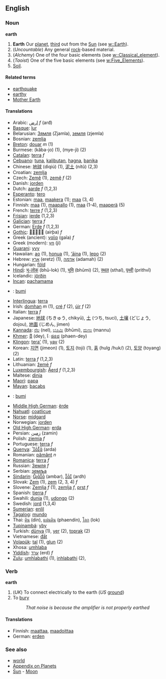 ==English==
===Noun===
'''earth'''
# '''Earth''' Our [[planet]], [[third]] out from the [[Sun]] (see [[w::Earth]]).
# (''Uncountable'') Any general [[rock]]-based material.
# (''Alchemy'') One of the four basic elements (see [[w::Classical_element]]).
# (''Taoist'') One of the five basic elements (see [[w:Five_Elements]]).
# [[Soil]].

====Related terms====
*[[earthquake]]
*[[earthy]]
*[[Mother Earth]]

====Translations====
*Arabic: [[ارض]] ''f'' (arđ)
*[[Basque]]: [[lur]]
*Belarusian: [[Зямля]] (Zjamla), [[земля]] (zjemla)
*Bosnian: [[zemlja]]
*[[Breton]]: [[douar]] ''m'' (1)
*Burmese: (kăba-jo) (1), (mye-jì) (2)
*[[Catalan]]: [[terra]] ''f''
*[[Cebuano]]: [[tuna]], [[kalibutan]], [[hagna]], [[banika]]
*Chinese: [[地球]] (dìqiú) (1), [[泥土]] (nítǔ) (2,3)
*Croatian: [[zemlja]]
*Czech: [[Země]] (1), [[země]] ''f'' (2) 
*Danish: [[jorden]]
*Dutch: [[aarde]] ''f'' (1,2,3)
*[[Esperanto]]: [[tero]]
*Estonian: [[Maa#Estonian|maa]], [[maakera]] (1); [[maa#Estonian|maa]] (3, 4)
*Finnish: [[Maa#Finnish|maa]] (1), [[maapallo]] (1), [[maa#Finnish|maa]] (1-4), [[maaperä]] (5)
*French: [[terre]] ''f'' (1,2,3)
*[[Frisian]]: [[ierde]] (1,2,3)
*[[Galician]]: [[terra]] ''f''
*German: [[Erde]] ''f'' (1,2,3)
*[[Gothic]]: [[]] (airþa) ''f''
*Greek (ancient): [[γαῖα]] (gaĩa) ''f''
*Greek (modern): [[γη]] (ji)
*[[Guarani]]: [[yvy]]
*Hawaiian: [[ao]] (1), [[honua]] (1), [[‘āina]] (1), [[lepo]] (2)
*Hebrew: [[ארץ]] (eretz) (1), [[אדמה]] (adamah) (2)
*Hungarian: [[föld]]
*[[Hindi]]: [[भू-लोक]] (bhū-lok) (1), [[भूमि]] (bhūmi) (2), [[स्थल]] (sthal), [[पृथ्वी]] (prithvī)
*Icelandic: [[jörðin]]
*[[Incan]]: [[pachamama]]
*{{id}}: [[bumi]]
*[[Interlingua]]: [[terra]]
*Irish: [[domhan]] ''m'' (1), [[cré]] ''f'' (2), [[úir]] ''f'' (2)
*Italian: [[terra]] ''f''
*Japanese: [[地球]] (ちきゅう, chikyū), [[土]] (つち, tsuci), [[土壌]] (どじょう, dojou), [[地面]] (じめん, jimen)
*[[Kannada]]: [[ನೆಲ]] (nel), [[ಭೂಮಿ]] (bhūmi), [[ಮಣು]] (mannu)
*[[Khmer]]: [[ដី]] (dey), [[ែផនដ]] (phaen-dey)
*[[Klingon]]: [[tera']] (1), [[yav]] (2)
*Korean: [[지면]] (jimeon) (1), [[토지]] (toji) (1), [[훍]] (hulg /huk/) (2), [[토양]] (toyang) (2)
*Latin: [[terra]] ''f'' (1,2,3)
*Lithuanian: [[žemė]] ''f''
*[[Luxembourgish]]: [[Äerd]] ''f'' (1,2,3)
*Maltese: [[dinja]]
*[[Maori]]: [[papa]]
*[[Mayan]]: [[bacabs]]
*{{ms}}: [[bumi]]
*[[Middle High German]]: [[ërde]]
*[[Nahuatl]]: [[coatlicue]]
*[[Norse]]: [[midgard]]
*Norwegian: [[jorden]]
*[[Old High German]]: [[erda]]
*Persian: [[زمین]] (zamin)
*Polish: [[ziemia]] ''f''
*Portuguese: [[terra]] ''f''
*[[Quenya]]: [[]] (arda)
*Romanian: [[pământ]] ''n''
*[[Romanica]]: [[terra]] ''f''
*Russian: [[Земля]] ''f''
*Serbian: [[земља]]
*[[Sindarin]]: [[]] (ambar), [[]] (ardh)
*Slovak: [[Zem]] (1), [[zem]] (2, 3, 4) ''f''
*Slovene: [[Zemlja]] ''f'' (1), [[zemlja]] ''f'', [[prst]] ''f''
*Spanish: [[tierra]] ''f''
*Swahili: [[dunia]] (1), [[udongo]] (2)
*Swedish: [[jord]] (1,3,4)
*[[Sumerian]]: [[enlil]]
*[[Tagalog]]: [[mundo]]
*Thai: [[ดิน]] (din), [[แผ่นดิน]] (phaendin), [[โลก]] (lok)
*[[Tupinambá]]: [[yby]]
*Turkish: [[dünya]] (1), [[yer]] (2), [[toprak]] (2)
*Vietnamese: [[đất]]
*[[Volapük]]: [[tal]] (1), [[glun]] (2)
*Xhosa: [[umhlaba]]
*[[Yiddish]]: [[ערד]] (erd) ''f''
*[[Zulu]]: [[umhlabathi]] (1), [[inhlabathi]] (2),

===Verb=== <!-- Please confirm, but I distinctly recall hearing it -->
'''earth'''
# (''UK'') To connect electrically to the earth (''US'' [[ground]])
# To [[bury]]
#: ''That noise is because the amplifier is not properly earthed''

====Translations====
*Finnish: [[maattaa]], [[maadoittaa]]
*German: [[erden]]

===See also===
*[[world]]
*[[Wiktionary_Appendix:Planets|Appendix on Planets]]
*[[Sun]] - [[Moon]]